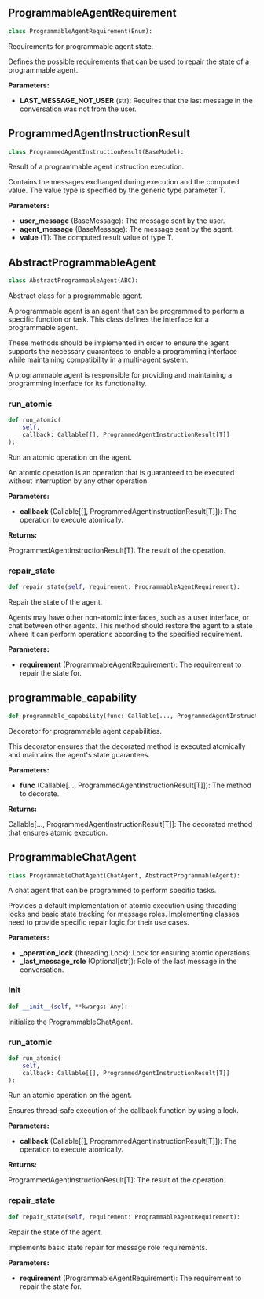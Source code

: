 <a id="camel.agents.programmed_agent_instruction"></a>

<a id="camel.agents.programmed_agent_instruction.ProgrammableAgentRequirement"></a>

## ProgrammableAgentRequirement

```python
class ProgrammableAgentRequirement(Enum):
```

Requirements for programmable agent state.

Defines the possible requirements that can be used to repair the state
of a programmable agent.

**Parameters:**

- **LAST_MESSAGE_NOT_USER** (str): Requires that the last message in the conversation was not from the user.

<a id="camel.agents.programmed_agent_instruction.ProgrammedAgentInstructionResult"></a>

## ProgrammedAgentInstructionResult

```python
class ProgrammedAgentInstructionResult(BaseModel):
```

Result of a programmable agent instruction execution.

Contains the messages exchanged during execution and the computed value.
The value type is specified by the generic type parameter T.

**Parameters:**

- **user_message** (BaseMessage): The message sent by the user.
- **agent_message** (BaseMessage): The message sent by the agent.
- **value** (T): The computed result value of type T.

<a id="camel.agents.programmed_agent_instruction.AbstractProgrammableAgent"></a>

## AbstractProgrammableAgent

```python
class AbstractProgrammableAgent(ABC):
```

Abstract class for a programmable agent.

A programmable agent is an agent that can be programmed to perform a
specific function or task. This class defines the interface for a
programmable agent.

These methods should be implemented in order to ensure the agent supports
the necessary guarantees to enable a programming interface while
maintaining compatibility in a multi-agent system.

A programmable agent is responsible for providing and maintaining a
programming interface for its functionality.

<a id="camel.agents.programmed_agent_instruction.AbstractProgrammableAgent.run_atomic"></a>

### run_atomic

```python
def run_atomic(
    self,
    callback: Callable[[], ProgrammedAgentInstructionResult[T]]
):
```

Run an atomic operation on the agent.

An atomic operation is an operation that is guaranteed to
be executed without interruption by any other operation.

**Parameters:**

- **callback** (Callable[[], ProgrammedAgentInstructionResult[T]]): The operation to execute atomically.

**Returns:**

  ProgrammedAgentInstructionResult[T]: The result of the operation.

<a id="camel.agents.programmed_agent_instruction.AbstractProgrammableAgent.repair_state"></a>

### repair_state

```python
def repair_state(self, requirement: ProgrammableAgentRequirement):
```

Repair the state of the agent.

Agents may have other non-atomic interfaces, such as a user interface,
or chat between other agents. This method should restore the agent to
a state where it can perform operations according to the specified
requirement.

**Parameters:**

- **requirement** (ProgrammableAgentRequirement): The requirement to repair the state for.

<a id="camel.agents.programmed_agent_instruction.programmable_capability"></a>

## programmable_capability

```python
def programmable_capability(func: Callable[..., ProgrammedAgentInstructionResult[T]]):
```

Decorator for programmable agent capabilities.

This decorator ensures that the decorated method is executed atomically
and maintains the agent's state guarantees.

**Parameters:**

- **func** (Callable[..., ProgrammedAgentInstructionResult[T]]): The method to decorate.

**Returns:**

  Callable[..., ProgrammedAgentInstructionResult[T]]: The decorated
method that ensures atomic execution.

<a id="camel.agents.programmed_agent_instruction.ProgrammableChatAgent"></a>

## ProgrammableChatAgent

```python
class ProgrammableChatAgent(ChatAgent, AbstractProgrammableAgent):
```

A chat agent that can be programmed to perform specific tasks.

Provides a default implementation of atomic execution using threading locks
and basic state tracking for message roles. Implementing classes need to
provide specific repair logic for their use cases.

**Parameters:**

- **_operation_lock** (threading.Lock): Lock for ensuring atomic operations.
- **_last_message_role** (Optional[str]): Role of the last message in the conversation.

<a id="camel.agents.programmed_agent_instruction.ProgrammableChatAgent.__init__"></a>

### __init__

```python
def __init__(self, **kwargs: Any):
```

Initialize the ProgrammableChatAgent.

<a id="camel.agents.programmed_agent_instruction.ProgrammableChatAgent.run_atomic"></a>

### run_atomic

```python
def run_atomic(
    self,
    callback: Callable[[], ProgrammedAgentInstructionResult[T]]
):
```

Run an atomic operation on the agent.

Ensures thread-safe execution of the callback function by using a lock.

**Parameters:**

- **callback** (Callable[[], ProgrammedAgentInstructionResult[T]]): The operation to execute atomically.

**Returns:**

  ProgrammedAgentInstructionResult[T]: The result of the operation.

<a id="camel.agents.programmed_agent_instruction.ProgrammableChatAgent.repair_state"></a>

### repair_state

```python
def repair_state(self, requirement: ProgrammableAgentRequirement):
```

Repair the state of the agent.

Implements basic state repair for message role requirements.

**Parameters:**

- **requirement** (ProgrammableAgentRequirement): The requirement to repair the state for.
